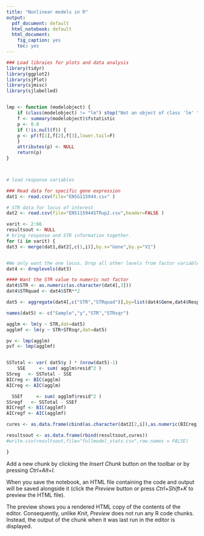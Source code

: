 ```yaml
---
title: "Nonlinear models in R"
output:
  pdf_document: default
  html_notebook: default
  html_document: 
    fig_caption: yes
    toc: yes
---
```



```r
### Load libraies for plots and data analysis
library(tidyr)
library(ggplot2)
library(sjPlot)
library(sjmisc)
library(sjlabelled)


lmp <- function (modelobject) {
    if (class(modelobject) != "lm") stop("Not an object of class 'lm' ")
    f <- summary(modelobject)$fstatistic
    p <- 0.0
    if (!is.null(f)) {
    p <- pf(f[1],f[2],f[3],lower.tail=F)
    }
    attributes(p) <- NULL
    return(p)
}



# load response variables

### Read data for specific gene expression
dat1 <- read.csv(file="ENSG115944.csv" )

# STR data for locus of interest
dat2 <- read.csv(file="ENS115944STRup2.csv",header=FALSE )

varit <- 2:66
resultsout <- NULL
# bring response and STR information together.
for (i in varit) {
dat3 <- merge(dat1,dat2[,c(1,i)],by.x="Gene",by.y="V1")


#We only want the one locus. Drop all other levels from factor variables.
dat4 <- droplevels(dat3)

#### Want the STR value to numeric not factor
dat4$STR <- as.numeric(as.character(dat4[,3]))
dat4$STRquad <- dat4$STR**2

dat5 <- aggregate(dat4[,c("STR","STRquad")],by=list(dat4$Gene,dat4$Response),FUN=sum,na.rm=TRUE)

names(dat5) <- c("Sample","y","STR","STRsqr")

agglm <- lm(y ~ STR,dat=dat5)
agglmf <- lm(y ~ STR+STRsqr,dat=dat5)

pv <- lmp(agglm)
pvf <- lmp(agglmf)


SSTotal <- var( dat5$y ) * (nrow(dat5)-1)
    SSE     <- sum( agglm$resid^2 )
SSreg   <- SSTotal - SSE
BICreg <- BIC(agglm)
AICreg <- AIC(agglm)

  SSEf     <- sum( agglmf$resid^2 )
SSregf   <- SSTotal - SSEf
BICregf <- BIC(agglmf)
AICregf <- AIC(agglmf)

cures <- as.data.frame(cbind(as.character(dat2[2,i]),as.numeric(BICreg),as.numeric(BICregf),as.numeric(AICreg),as.numeric(AICregf),as.numeric(SSTotal),as.numeric(pv),as.numeric(SSreg),as.numeric(SSE),as.numeric(pvf),as.numeric(SSregf),as.numeric(SSEf)))

resultsout <- as.data.frame(rbind(resultsout,cures))
#write.csv(resultsout,file="fullmodel_stats.csv",row.names = FALSE)

}
```

Add a new chunk by clicking the *Insert Chunk* button on the toolbar or by pressing *Ctrl+Alt+I*.

When you save the notebook, an HTML file containing the code and output will be saved alongside it (click the *Preview* button or press *Ctrl+Shift+K* to preview the HTML file).

The preview shows you a rendered HTML copy of the contents of the editor. Consequently, unlike *Knit*, *Preview* does not run any R code chunks. Instead, the output of the chunk when it was last run in the editor is displayed.
